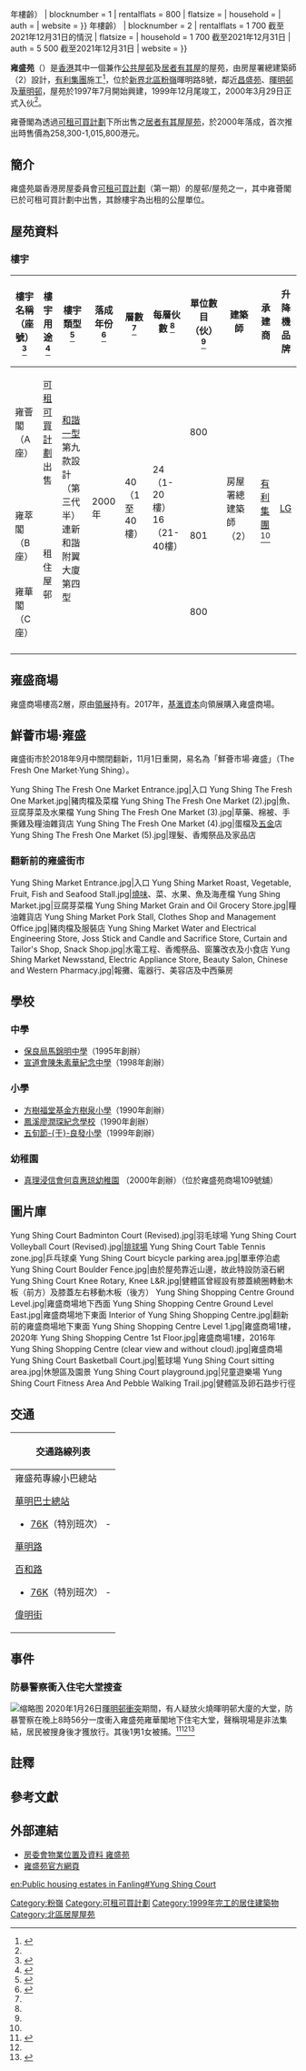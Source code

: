 {{HKPublicHousing
| housename = 雍盛苑（可租可買計劃部份）
| authority =
| photo = HK_YungShingCourt_YungWuiHouse.JPG
| phototitle = 雍盛苑雍薈閣，後方為雍萃閣
| district = 北區
| type = [[可租可買計劃|可租可買計劃]]
| year = 2000年3月29日<ref name="美聯雍盛苑" />（{{#expr:{{Currentyear}} - 2000}}年樓齡）
| blocknumber = 1
| rentalflats = 800
| flatsize ={{convert|269|to|861|sqft|sqm|abbr=on|disp=br}}
| household = 
| auth = 
| website = 
}}
{{HKPublicHousing
| housename = 雍盛苑（公屋部份）
| authority =
| photo = Yung Shing Court Public Housing Estate Section (brighter).jpg 
| phototitle = 雍盛苑公屋部份的雍華閣（左）及雍萃閣（右）
| district = 北區
| type = 1
| year = 2000年（{{#expr:{{Currentyear}} - 2000}}年樓齡）
| blocknumber = 2
| rentalflats = 1 700 截至2021年12月31日的情況  
| flatsize = {{convert|16.4|to|52.1|sqm|sqft|abbr=on|disp=br}}
| household = 1 700 截至2021年12月31日
| auth =  5 500 截至2021年12月31日
| website = 
}}

{{不是|雍明苑}}

'''雍盛苑'''（{{lang-en|Yung Shing Court}}）是[[香港|香港]]其中一個兼作[[香港公共屋邨|公共屋邨]]及[[香港資助出售房屋列表|居者有其屋]]的屋苑，由房屋署總建築師（2）設計，[[有利集團|有利集團]]施工<ref name=":0">{{Cite web|url=http://www.yaulee.com/tchi/businessDomain/yauleeConstru/comProject/curPro92.htm|title=粉嶺49A區一期 【雍盛苑|accessdate=2019-05-19|archive-date=2019-05-16|archive-url=https://web.archive.org/web/20190516095844/http://www.yaulee.com/tchi/businessDomain/yauleeConstru/comProject/curPro92.htm|dead-url=no}}</ref>，位於[[新界|新界]][[北區_(香港)|北區]][[粉嶺|粉嶺]]暉明路8號，鄰近[[昌盛苑|昌盛苑]]、[[暉明邨|暉明邨]]及[[華明邨|華明邨]]，屋苑於1997年7月開始興建，1999年12月尾竣工，2000年3月29日正式入伙<ref name="美聯雍盛苑" />。

雍薈閣為透過[[可租可買計劃|可租可買計劃]]下所出售之[[香港資助出售房屋列表|居者有其屋屋苑]]，於2000年落成，首次推出時售價為258,300-1,015,800港元。

== 簡介 ==
雍盛苑屬香港房屋委員會[[可租可買計劃|可租可買計劃]]（第一期）的屋邨/屋苑之一，其中雍薈閣已於可租可買計劃中出售，其餘樓宇為出租的公屋單位。

== 屋苑資料 ==

=== 樓宇 ===
{| class="wikitable" style="text-align: center;"
|-
! 樓宇名稱（座號）<ref name="中原雍盛苑">{{Cite news |url=http://hk.centadata.com/basicinfo.aspx?type=2&code=BYPWGPAXPG&ref=CD2_Detail |title=中原數據-上水／粉嶺／古洞-雍盛苑-全部座數 |accessdate=2020年7月 |publisher=中原數據}}</ref>!! 樓宇用途 <ref name="美聯雍盛苑">{{Cite news |url=https://www.midland.com.hk/estate/%E9%9B%8D%E7%9B%9B%E8%8B%91-%E4%B8%8A%E6%B0%B4-%E7%B2%89%E5%B6%BA-E12526 |title=美聯物業-上水／粉嶺-雍盛苑 |accessdate=2020年7月 |publisher=美聯物業 |archive-date=2019-12-31 |archive-url=https://web.archive.org/web/20191231072618/https://www.midland.com.hk/estate/%E9%9B%8D%E7%9B%9B%E8%8B%91-%E4%B8%8A%E6%B0%B4-%E7%B2%89%E5%B6%BA-E12526 |dead-url=no }}</ref>!! 樓宇類型<ref>{{Cite web|title=香港地方 建設及建築物 公屋類型(六)新和諧附翼大廈|url=http://www.hk-place.com/view.php?id=245|author=香港地方|archive-date=2021-04-11 |archive-url=https://web.archive.org/web/20210411080524/http://www.hk-place.com/view.php?id=245 |dead-url=no }}</ref>!! 落成年份 <ref name=address>{{Cite web |url=https://www.rvd.gov.hk/doc/tc/nt.pdf |title=差餉物業估價署-樓宇名稱 第二冊：新界 2020年10月 |accessdate=2020-11-15 |date=2020-10 |publisher=差餉物業估價署 |language= |archive-date=2021-01-08 |archive-url=https://web.archive.org/web/20210108155702/https://www.rvd.gov.hk/doc/tc/nt.pdf |dead-url=no }}</ref>!! 層數 <ref name="中原雍盛苑" />!! 每層伙數 <ref name="中原雍盛苑" />!! 單位數目（伙）<ref name="中原雍盛苑" />
!建築師
!承建商
!升降機品牌
|-
| 雍薈閣（A座）
| [[可租可買計劃|可租可買計劃]]出售
| rowspan="3" | [[和諧式大廈#和諧一型|和諧一型]]第九款設計（第三代半）
連新和諧附翼大廈第四型
| rowspan="3" | 2000年
| rowspan="3" | 40（1至40樓）
| rowspan="3" | 24（1-20樓）
16（21-40樓）
| 800
| rowspan="3" |房屋署總建築師（2）
| rowspan="3" |[[有利集團|有利集團]]<ref name=":0" />
| rowspan="3" |[[LG集團|LG]]
|-
| 雍萃閣（B座）
| rowspan="2" | 租住屋邨
| 801
|-
| 雍華閣（C座）
| 800
|-
|}

==雍盛商場==
雍盛商場樓高2層，原由[[領展|領展]]持有。2017年，[[基滙資本|基滙資本]]向領展購入雍盛商場。

==鮮薈市場·雍盛==
雍盛街市於2018年9月中關閉翻新，11月1日重開，易名為「鮮薈市場·雍盛」（The Fresh One Market·Yung Shing）。
<gallery>
Yung Shing The Fresh One Market Entrance.jpg|入口
Yung Shing The Fresh One Market.jpg|豬肉檔及菜檔
Yung Shing The Fresh One Market (2).jpg|魚、豆腐芽菜及水果檔
Yung Shing The Fresh One Market (3).jpg|草藥、棉被、手撕雞及糧油雜貨店
Yung Shing The Fresh One Market (4).jpg|蛋檔及[[五金店|五金]]店
Yung Shing The Fresh One Market (5).jpg|理髮、香燭祭品及家品店
</gallery>

===翻新前的雍盛街市===
<gallery>
Yung Shing Market Entrance.jpg|入口
Yung Shing Market Roast, Vegetable, Fruit, Fish and Seafood Stall.jpg|[[燒味|燒味]]、菜、水果、魚及海產檔
Yung Shing Market.jpg|豆腐芽菜檔
Yung Shing Market Grain and Oil Grocery Store.jpg|糧油雜貨店
Yung Shing Market Pork Stall, Clothes Shop and Management Office.jpg|豬肉檔及服裝店
Yung Shing Market Water and Electrical Engineering Store, Joss Stick and Candle and Sacrifice Store, Curtain and Tailor's Shop, Snack Shop.jpg|水電工程、香燭祭品、窗簾改衣及小食店
Yung Shing Market Newsstand, Electric Appliance Store, Beauty Salon, Chinese and Western Pharmacy.jpg|報攤、電器行、美容店及中西藥房
</gallery>

==學校==
===中學===
*[[保良局馬錦明中學|保良局馬錦明中學]]（1995年創辦）
*[[宣道會陳朱素華紀念中學|宣道會陳朱素華紀念中學]]（1998年創辦）

===小學===
*[[方樹福堂基金方樹泉小學|方樹福堂基金方樹泉小學]]（1990年創辦）
*[[鳳溪廖潤琛紀念學校|鳳溪廖潤琛紀念學校]]（1990年創辦）
*[[五旬節于良發小學|五旬節-{于}-良發小學]]（1999年創辦）

===幼稚園===
*[http://www.tbcas.edu.hk/SCH04HY/ 真理浸信會何袁惠琼幼稚園] {{Wayback|url=http://www.tbcas.edu.hk/SCH04HY/ |date=20210203152025 }}（2000年創辦）（位於雍盛苑商場109號舖）

== 圖片庫 ==
<gallery>
Yung Shing Court Badminton Court (Revised).jpg|羽毛球場
Yung Shing Court Volleyball Court (Revised).jpg|[[排球場|排球場]]
Yung Shing Court Table Tennis zone.jpg|乒乓球桌
Yung Shing Court bicycle parking area.jpg|單車停泊處
Yung Shing Court Boulder Fence.jpg|由於屋苑靠近山邊，故此特設防滾石網
Yung Shing Court Knee Rotary, Knee L&R.jpg|健體區曾經設有膝蓋繞圈轉動木板（前方）及膝蓋左右移動木板（後方）
Yung Shing Shopping Centre Ground Level.jpg|雍盛商場地下西面
Yung Shing Shopping Centre Ground Level East.jpg|雍盛商場地下東面
Interior of Yung Shing Shopping Centre.jpg|翻新前的雍盛商場地下東面
Yung Shing Shopping Centre Level 1.jpg|雍盛商場1樓，2020年
Yung Shing Shopping Centre 1st Floor.jpg|雍盛商場1樓，2016年
Yung Shing Shopping Centre (clear view and without cloud).jpg|雍盛商場
Yung Shing Court Basketball Court.jpg|籃球場
Yung Shing Court sitting area.jpg|休憩區及園景
Yung Shing Court playground.jpg|兒童遊樂場
Yung Shing Court Fitness Area And Pebble Walking Trail.jpg|健體區及卵石路步行徑
</gallery>

== 交通 ==
{| class="mw-collapsible mw-collapsed wikitable" style="background:white; margin: 0 auto; width: auto;" 
! 交通路線列表
|-
|
;雍盛苑專線小巴總站
{{新界專線小巴簡單列表|501A}}
;[[華明巴士總站|華明巴士總站]]
*[[九龍巴士76K線|76K]]（特別班次） - {{HK Bus Route KLNT|76K|special}}
{{九龍新界巴士簡單列表|70K|73|73A|78|270A|270B|270P|273|273A|273S|277X|278P|278X|N73|T277}}{{過海隧道巴士簡單列表|373|678|978}}{{大嶼山巴士簡單列表|E43}}
;[[華明路|華明路]]
{{九龍新界巴士簡單列表|70K|73|73A|273|273A|273D|273S|277X}}{{過海隧道巴士簡單列表|978}}{{大嶼山巴士簡單列表|E43}}{{新界專線小巴簡單列表|501A|502}}
{{新界居民巴士簡單列表|NR10|NR11|NR12}}
;[[百和路|百和路]]
*[[九龍巴士76K線|76K]]（特別班次） - {{HK Bus Route KLNT|76K|special}}
{{九龍新界巴士簡單列表|70K|73|73A|270A|270B|270P|270S|273|273A|273D|273S|277P|277X|278P|278X|279X|N73|T270|T277}}{{過海隧道巴士簡單列表|373|678|978|N373}}
{{大嶼山巴士簡單列表|A43|N42A}}{{新界專線小巴簡單列表|501K|501S}}
;[[偉明街|偉明街]]
{{新界專線小巴簡單列表|501K}}
|}

== 事件 ==
=== 防暴警察衝入住宅大堂搜查 ===
[[File:Riot_police_run_to_Yung_Shing_Court_Block_C_20200126.png|缩略图]]
2020年1月26日[[暉明邨衝突|暉明邨衝突]]期間，有人疑放火燒暉明邨大廈的大堂，防暴警察在晚上8時56分一度衝入雍盛苑雍華閣地下住宅大堂，聲稱現場是非法集結，居民被搜身後才獲放行。其後1男1女被捕。<ref name="#1">{{Cite web|title=不滿撥暉明邨作隔離營　有人疑縱火燒大堂|url=https://hk.on.cc/hk/bkn/cnt/news/20200126/bkn-20200126165227053-0126_00822_001.html|date=2020-01-26|accessdate=2021-02-26|work=on.cc東網|language=zh-hk|archive-date=2020-01-30|archive-url=https://web.archive.org/web/20200130074913/https://hk.on.cc/hk/bkn/cnt/news/20200126/bkn-20200126165227053-0126_00822_001.html|dead-url=no}}</ref><ref name="#1"/><ref>{{Cite web|title=不滿撥暉明邨作隔離營　粉嶺居民堵路抗議|url=https://hk.sports.yahoo.com/video/%E4%B8%8D%E6%BB%BF%E6%92%A5%E6%9A%89%E6%98%8E%E9%82%A8%E4%BD%9C%E9%9A%94%E9%9B%A2%E7%87%9F-%E7%B2%89%E5%B6%BA%E5%B1%85%E6%B0%91%E5%A0%B5%E8%B7%AF%E6%8A%97%E8%AD%B0-101214160.html|access-date=2021-05-18|work=hk.sports.yahoo.com|language=zh-HK|archive-date=2021-05-18|archive-url=https://web.archive.org/web/20210518052410/https://hk.sports.yahoo.com/video/%E4%B8%8D%E6%BB%BF%E6%92%A5%E6%9A%89%E6%98%8E%E9%82%A8%E4%BD%9C%E9%9A%94%E9%9B%A2%E7%87%9F-%E7%B2%89%E5%B6%BA%E5%B1%85%E6%B0%91%E5%A0%B5%E8%B7%AF%E6%8A%97%E8%AD%B0-101214160.html|dead-url=no}}</ref>

== 註釋 ==
{{NoteFoot|2}}
== 參考文獻 ==
{{Reflist|23em}}

== 外部連結 ==
{{Commonscat|Yung Shing Court}}
* [https://www.housingauthority.gov.hk/tc/global-elements/estate-locator/detail.html?propId=1&id=1321348400448&dist=1 房委會物業位置及資料 雍盛苑]
* [https://sites.google.com/a/yungwui.com/www/Home 雍盛苑官方網頁] {{Wayback|url=https://sites.google.com/a/yungwui.com/www/Home|date=20201023174751}}

{{北區公共屋邨}}
{{北區居屋屋苑}}
{{前領展物業}}

{{DEFAULTSORT:Yung Shing Court}}
[[Category:粉嶺|Category:粉嶺]]
[[Category:可租可買計劃|Category:可租可買計劃]]
[[Category:1999年完工的居住建築物|Category:1999年完工的居住建築物]]
[[Category:北區居屋屋苑|Category:北區居屋屋苑]]
[[en:Public_housing_estates_in_Fanling#Yung_Shing_Court|en:Public housing estates in Fanling#Yung Shing Court]]